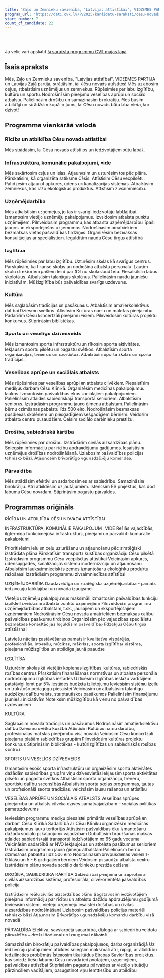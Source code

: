 ```yaml
---
title: 'Zaļo un Zemnieku savienība, "Latvijas attīstībai", VIDZEMES PARTIJA, Latvijas Zaļā partija'
program_url: 'https://dati.cvk.lv/PV2025/kandidatu-saraksti/cesu-novads/zalo-un-zemnieku-savieniba-latvijas-attistibai-vidzemes-partija-latvijas-zala-partija'
start_number: 7
count_of_candidate: 22
---
```



<Badge text="Infrastruktūras attīstība" variant="note" size="small" /> <Badge text="Uzņēmējdarbības atbalsts" variant="note" size="small" /> <Badge text="Kvalitatīva izglītība" variant="note" size="small" /> <Badge text="Veselības aprūpes pieejamība" variant="note" size="small" /> <Badge text="Drošība un civilā aizsardzība" variant="note" size="small" />

<br/><br/> 

<Card title='Šis ir mākslīga intelekta ģenerēts apraksts' icon='starlight'>
    Ja vēlie vari apskatīt <a href={frontmatter.program_url} target='_blank'>šī saraksta programmu CVK mājas lapā</a>
    </Card>

## Īsais apraksts

Mēs, Zaļo un Zemnieku savienība, "Latvijas attīstībai", VIDZEMES PARTIJA un Latvijas Zaļā partija, strādāsim, lai Cēsu novads attīstītos! Mēs uzlabosim ceļus, atbalstīsim uzņēmējus un zemniekus. Rūpēsimies par labu izglītību, kultūru un sportu. Nodrošināsim pieejamu veselības aprūpi un sociālo atbalstu. Palielināsim drošību un samazināsim birokrātiju. Mēs būsim atbildīgi un strādāsim kopā ar jums, lai Cēsu novads būtu laba vieta, kur dzīvot!

## Programma vienkāršā valodā

### Rīcība un atbildība Cēsu novada attīstībai

Mēs strādāsim, lai Cēsu novads attīstītos un iedzīvotājiem būtu labāk.

### Infrastruktūra, komunālie pakalpojumi, vide

Mēs sakārtosim ceļus un ielas. Atjaunosim un uzturēsim tos pēc plāna. Pārskatīsim, kā organizēta satiksme Cēsīs. Attīstīsim Cēsu vecpilsētu. Palīdzēsim atjaunot apkures, ūdens un kanalizācijas sistēmas. Atbalstīsim zemniekus, kas ražo ekoloģiskus produktus. Attīstīsim zivsaimniecību.

### Uzņēmējdarbība

Mēs atbalstīsim uzņēmējus, jo tas ir svarīgi iedzīvotāju labklājībai. Izmantosim vietējo uzņēmēju pakalpojumus. Izveidosim atbalsta punktu uzņēmējiem. Pilnveidosim programmu, kas atbalsta uzņēmējdarbību, īpaši jaunos un eksportējošos uzņēmumus. Nodrošināsim amatniekiem bezmaksas vietas pašvaldības tirdziņos. Organizēsim bezmaksas konsultācijas ar speciālistiem. Ieguldīsim naudu Cēsu tirgus attīstībā.

### Izglītība

Mēs rūpēsimies par labu izglītību. Uzturēsim skolas kā svarīgus centrus. Pārskatīsim, kā finansē skolas un nodrošina atbalsta personālu. Ļausim skolu direktoriem pašiem lemt par 5% no skolas budžeta. Piesaistīsim labus skolotājus. Atbalstīsim talantīgus skolēnus. Palielināsim naudu jauniešu iniciatīvām. Mūžizglītība būs pašvaldības svarīgs uzdevums.

### Kultūra

Mēs saglabāsim tradīcijas un pasākumus. Atbalstīsim amatierkolektīvus dalībai Dziesmu svētkos. Attīstīsim Kultūras namu un mākslas pieejamību. Padarīsim Cēsu koncertzāli pieejamu visiem. Pilnveidosim kultūras projektu konkursus. Stiprināsim bibliotēkas.

### Sports un veselīgs dzīvesveids

Mēs izmantosim sporta infrastruktūru un rīkosim sporta aktivitātes. Iekļausim sportu pilsētu un pagastu svētkos. Atbalstīsim sporta organizācijas, trenerus un sportistus. Atbalstīsim sporta skolas un sporta tradīcijas.

### Veselības aprūpe un sociālais atbalsts

Mēs rūpēsimies par veselības aprūpi un atbalstu cilvēkiem. Piesaistīsim mediķus darbam Cēsu Klīnikā. Organizēsim medicīnas pakalpojumus laukos. Izmantosim pašvaldības ēkas sociālajiem pakalpojumiem. Palielināsim atlaides sabiedriskajā transportā senioriem. Atbalstīsim seniorus. Izstrādāsim programmu jauno ģimeņu atbalstam. Palielināsim bērnu dzimšanas pabalstu līdz 500 eiro. Nodrošināsim bezmaksas pusdienas skolēniem un piecgadīgiem/sešgadīgiem bērniem. Veidosim atbalsta centru pusaudžiem. Celsim sociālo darbinieku prestižu.

### Drošība, sabiedriskā kārtība

Mēs rūpēsimies par drošību. Izstrādāsim civilās aizsardzības plānu. Sniegsim informāciju par rīcību apdraudējumu gadījumos. Iesaistīsim uzņēmējus drošības nodrošināšanā. Uzlabosim pašvaldības policijas tehnisko bāzi. Atjaunosim brīvprātīgo ugunsdzēsēju komandas.

### Pārvaldība

Mēs strādāsim efektīvi un sadarbosimies ar sabiedrību. Samazināsim birokrātiju. Ātri atbildēsim uz jautājumiem. Īstenosim ES projektus, kas dod labumu Cēsu novadam. Stiprināsim pagastu pārvaldes.

## Programmas oriģināls

RĪCĪBA UN ATBILDĪBA CĒSU NOVADA ATTĪSTĪBAI

INFRASTRUKTŪRA, KOMUNĀLIE PAKALPOJUMI, VIDE
Reālās vajadzībās, ilgtermiņā funkcionējoša infrastruktūra, pieejami un pārvaldīti komunālie pakalpojumi

Prioritizēsim ielu un ceļu uzturēšanu un atjaunošanu pēc stratēģiski izstrādāta plāna
Pārskatīsim transporta kustības organizāciju Cēsu pilsētā
Izstrādāsim programmu Cēsu vecpilsētas attīstībai
Veicināsim apkures, ūdensapgādes, kanalizācijas sistēmu modernizāciju un atjaunošanu
Atbalstīsim lauksaimnieciskās zemes izmantošanu ekoloģisku produktu ražošanai
Izstrādāsim programmu zivsaimniecības attīstībai

UZŅĒMĒJDARBĪBA
Daudzveidīga un stratēģiska uzņēmējdarbība - pamats iedzīvotāju labklājībai un novada izaugsmei

Vietējo uzņēmēju pakalpojumus maksimāli izmantosim pašvaldības funkciju izpildei
Izveidosim atbalsta punktu uzņēmējiem
Pilnveidosim programmu uzņēmējdarbības atbalstam, t.sk., jaunajiem un eksportējošajiem uzņēmumiem
Nodrošināsim Cēsu novada amatniekiem bezmaksas dalību pašvaldības pasākumu tirdziņos
Organizēsim pēc vajadzības speciālistu bezmaksas konsultācijas
Ieguldīsim pašvaldības līdzekļus Cēsu tirgus attīstīšanai

Latviešu nācijas pastāvēšanas pamats ir kvalitatīva vispārējās, profesionālās, interešu, mūzikas, mākslas, sporta izglītības sistēma, pieejama mūžizglītība un atbildīga jaunā paaudze

IZGLĪTĪBA

Uzturēsim skolas kā vietējās kopienas izglītības, kultūras, sabiedriskās rosības centrus
Pārskatīsim finansēšanas normatīvus un atbalsta personāla nodrošinājumu izglītības iestādēs
Uzticēsim izglītības iestāžu vadītājiem patstāvīgi lemt par 5% iestādes budžeta izlietojumu
Ieviesīsim sistēmu izcilu un trūkstošo pedagogu piesaistei
Veicināsim un atbalstīsim talantīgo audzēkņu dalību valsts, starptautiskos pasākumos
Palielināsim finansējumu jauniešu iniciatīvām
Noteiksim mūžizglītību kā vienu no pašvaldības uzdevumiem

KULTŪRA

Saglabāsim novada tradīcijas un pasākumus
Nodrošināsim amatierkolektīvu dalību Dziesmu svētku kustībā
Attīstīsim Kultūras namu darbību, profesionālās mākslas pieejamību visā novadā
Veidosim Cēsu koncertzāli pieejamu plašām sabiedrības grupām
Pilnveidosim kultūras projektu konkursus
Stiprināsim bibliotēkas - kultūrizglītības un sabiedriskās rosības centrus

SPORTS UN VESELĪGS DZĪVESVEIDS

Izmantosim esošo sporta infrastruktūru un organizēsim sporta aktivitātes dažādām sabiedrības grupām viņu dzīvesvietās
Iekļausim sporta aktivitātes pilsētu un pagastu svētkos
Atbalstīsim sporta organizāciju, treneru, sportistu dalību sacensībās
Atbalstīsim sporta skolas programmas, tautas un profesionālā sporta tradīcijas, veicināsim jaunu rašanos un attīstību

VESELĪBAS APRŪPE UN SOCIĀLAIS ATBALSTS
Veselības aprūpes pieejamība un atbalsts cilvēka dzīves pamatvajadzībām – sociālās politikas pamatuzdevums

Ieviesīsim programmu mediķu piesaistei primārās veselības aprūpē un darbam Cēsu Klīnikā
Sadarbībā ar Cēsu Klīniku organizēsim medicīnas pakalpojumus lauku teritorijās
Attīstīsim pašvaldības ēku izmantošanu dažādu sociālo pakalpojumu vajadzībām
Dubultosim braukšanas maksas atlaides sabiedriskajā transportā iedzīvotājiem no 65 gadu vecuma
Veicināsim sadarbībā ar NVO iekļaujošus un atbalsta pasākumus senioriem
Izstrādāsim programmu jauno ģimeņu atbalstam
Palielināsim bērnu dzimšanas pabalstu līdz 500 eiro
Nodrošināsim brīvpusdienas visiem 1-9.klašu un 5 - 6 gadīgajiem bērniem
Veidosim pusaudžu atbalsta centru
Izstrādāsim plānu novada sociālo darbinieku prestiža celšanai

DROŠĪBA, SABIEDRISKĀ KĀRTĪBA
Sabiedrībai pieejama un saprotama civilās aizsardzības sistēma, profesionāla, cilvēkorientēta pašvaldības policija

Izstrādāsim reālu civilās aizsardzības plānu
Sagatavosim iedzīvotājiem pieejamu informāciju par rīcību un atbalstu dažādu apdraudējumu gadījumā
Ieviesīsim sistēmu vietējo uzņēmēju iesaistei drošības un civilās aizsardzības nodrošināšanā
Uzlabosim pašvaldības policijas materiāli tehnisko bāzi
Atjaunosim Brīvprātīgo ugunsdzēsēju komandu darbību visā novadā

PĀRVALDĪBA
Efektīva, savstarpējā sadarbībā, dialogā ar sabiedrību veidota pārvaldība – drošai šodienai un izaugsmei nākotnē

Samazināsim birokrātiju pašvaldības pakalpojumos, darba organizācijā
Uz iedzīvotāju jautājumiem atbildes sniegsim maksimāli ātri, rūpīgi, ar atbildību iedziļinoties problēmās
Īstenosim tikai tādus Eiropas Savienības projektus, kas sniedz tiešu labumu Cēsu novada iedzīvotājiem, uzņēmējiem, pašvaldības attīstībai
Stiprināsim pagastu pārvaldes ar vietējo situāciju pārzinošiem vadītājiem, paaugstinot viņu lemttiesību un atbildību
